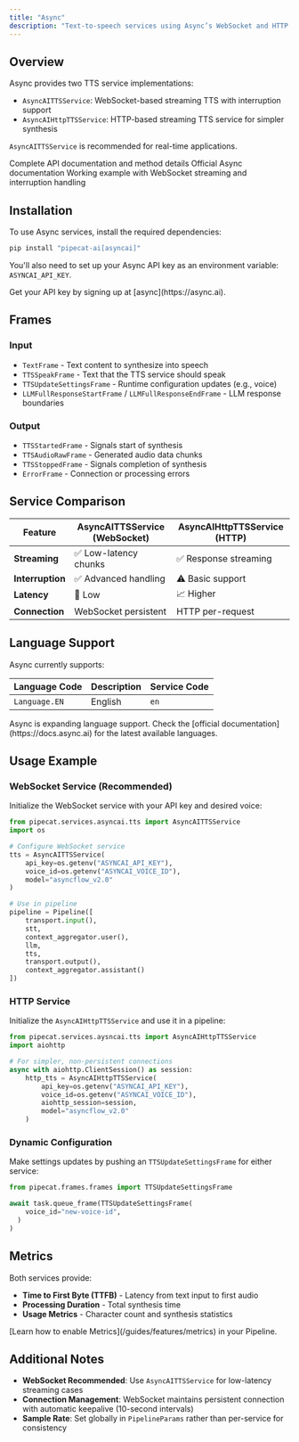 ```yaml
---
title: "Async"
description: "Text-to-speech services using Async’s WebSocket and HTTP APIs"
---
```


## Overview

Async provides two TTS service implementations:

- `AsyncAITTSService`: WebSocket-based streaming TTS with interruption support
- `AsyncAIHttpTTSService`: HTTP-based streaming TTS service for simpler synthesis

<Tip>`AsyncAITTSService` is recommended for real-time applications.</Tip>

<CardGroup cols={3}>
  <Card
    title="API Reference"
    icon="code"
    href="https://reference-server.pipecat.ai/en/latest/api/pipecat.services.asyncai.tts.html"
  >
    Complete API documentation and method details
  </Card>
  <Card
    title="Async Docs"
    icon="book"
    href="https://docs.async.ai/"
  >
    Official Async documentation
  </Card>
  <Card
    title="Example Code"
    icon="play"
    href="https://github.com/pipecat-ai/pipecat/blob/main/examples/foundational/07ac-interruptible-asyncai.py"
  >
    Working example with WebSocket streaming and interruption handling
  </Card>
</CardGroup>

## Installation

To use Async services, install the required dependencies:

```bash
pip install "pipecat-ai[asyncai]"
```

You'll also need to set up your Async API key as an environment variable: `ASYNCAI_API_KEY`.

<Tip>
  Get your API key by signing up at
  [async](https://async.ai).
</Tip>

## Frames

### Input

- `TextFrame` - Text content to synthesize into speech
- `TTSSpeakFrame` - Text that the TTS service should speak
- `TTSUpdateSettingsFrame` - Runtime configuration updates (e.g., voice)
- `LLMFullResponseStartFrame` / `LLMFullResponseEndFrame` - LLM response boundaries

### Output

- `TTSStartedFrame` - Signals start of synthesis
- `TTSAudioRawFrame` - Generated audio data chunks
- `TTSStoppedFrame` - Signals completion of synthesis
- `ErrorFrame` - Connection or processing errors

## Service Comparison

| Feature             | AsyncAITTSService (WebSocket) | AsyncAIHttpTTSService (HTTP) |
| ------------------- | ------------------------------ | -----------------------------|
| **Streaming**       | ✅ Low-latency chunks          | ✅ Response streaming         |
| **Interruption**    | ✅ Advanced handling           | ⚠️ Basic support              |
| **Latency**         | 🚀 Low                         | 📈 Higher                     |
| **Connection**      | WebSocket persistent           | 	HTTP per-request            |

## Language Support

Async currently supports:

| Language Code | Description        | Service Code |
| ------------- | ------------------ | ------------ |
| `Language.EN` | English            | `en`         |

<Note>
  Async is expanding language support. Check the [official
  documentation](https://docs.async.ai) for the latest available languages.
</Note>

## Usage Example

### WebSocket Service (Recommended)

Initialize the WebSocket service with your API key and desired voice:

```python
from pipecat.services.asyncai.tts import AsyncAITTSService
import os

# Configure WebSocket service
tts = AsyncAITTSService(
    api_key=os.getenv("ASYNCAI_API_KEY"),
    voice_id=os.getenv("ASYNCAI_VOICE_ID"),
    model="asyncflow_v2.0"
)

# Use in pipeline
pipeline = Pipeline([
    transport.input(),
    stt,
    context_aggregator.user(),
    llm,
    tts,
    transport.output(),
    context_aggregator.assistant()
])
```

### HTTP Service

Initialize the `AsyncAIHttpTTSService` and use it in a pipeline:

```python
from pipecat.services.aysncai.tts import AsyncAIHttpTTSService
import aiohttp

# For simpler, non-persistent connections
async with aiohttp.ClientSession() as session:
    http_tts = AsyncAIHttpTTSService(
        api_key=os.getenv("ASYNCAI_API_KEY"),
        voice_id=os.getenv("ASYNCAI_VOICE_ID"),
        aiohttp_session=session,
        model="asyncflow_v2.0"
    )
```

### Dynamic Configuration

Make settings updates by pushing an `TTSUpdateSettingsFrame` for either service:

```python
from pipecat.frames.frames import TTSUpdateSettingsFrame

await task.queue_frame(TTSUpdateSettingsFrame(
    voice_id="new-voice-id",
  )
)
```

## Metrics

Both services provide:

- **Time to First Byte (TTFB)** - Latency from text input to first audio
- **Processing Duration** - Total synthesis time
- **Usage Metrics** - Character count and synthesis statistics

<Info>
  [Learn how to enable Metrics](/guides/features/metrics) in your Pipeline.
</Info>

## Additional Notes

- **WebSocket Recommended**: Use `AsyncAITTSService` for low-latency streaming cases
- **Connection Management**: WebSocket maintains persistent connection with automatic keepalive (10-second intervals)
- **Sample Rate**: Set globally in `PipelineParams` rather than per-service for consistency